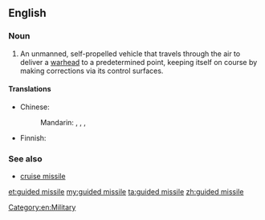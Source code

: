 ==English==

===Noun===
{{wikipedia}}
{{en-noun|sg=[[guided]] [[missile]]}}

# An unmanned, self-propelled vehicle that travels through the air to deliver a [[warhead]] to a predetermined point, keeping itself on course by making corrections via its control surfaces.

====Translations====
{{trans-top|unmanned, self-propelled vehicle that travels through the air}}
* Chinese:
*: Mandarin: {{t-|cmn|導彈|sc=Hani}}, {{t-|cmn|导弹|tr=dǎodàn|sc=Hani}}, {{t-|cmn|導向飛彈|sc=Hani}}, {{t-|cmn|导向飞弹|tr=dǎoxiàng fēidàn|sc=Hani}}
{{trans-mid}}
* Finnish: {{t+|fi|ohjus}}
{{trans-bottom}}

===See also===
*[[cruise missile]]

[[Category:en:Military]]

[[et:guided missile]]
[[my:guided missile]]
[[ta:guided missile]]
[[zh:guided missile]]